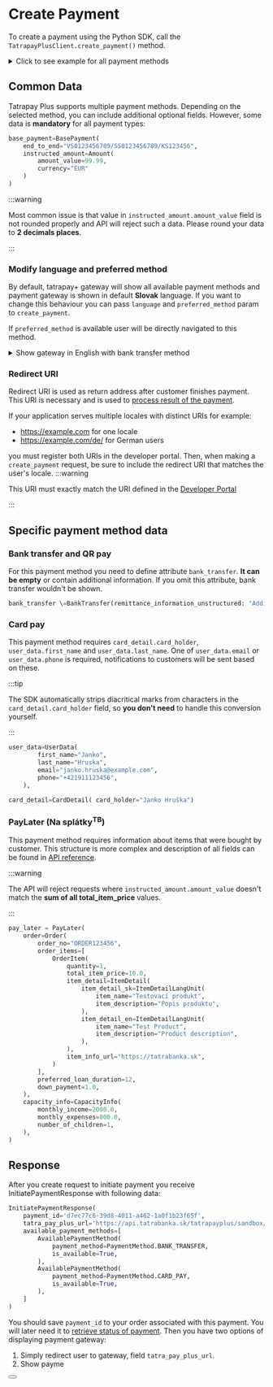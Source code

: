 
# Create Payment

To create a payment using the Python SDK, call the `TatrapayPlusClient.create_payment()` method.

<details>
  <summary>Click to see example for all payment methods</summary>
  <CodeBlock language="python">{createPayment}</CodeBlock>
</details>

## Common Data

Tatrapay Plus supports multiple payment methods. Depending on the selected method, you can include additional optional fields. However, some data is **mandatory** for all payment types:

```python
base_payment=BasePayment(
    end_to_end="VS0123456789/SS0123456789/KS123456",
    instructed_amount=Amount(
        amount_value=99.99,
        currency="EUR"
    )
)
```
:::warning

Most common issue is that value in `instructed_amount.amount_value` field is not rounded properly and API will reject such a data.
Please round your data to **2 decimals places**.

:::

### Modify language and preferred method

By default, tatrapay+ gateway will show all available payment methods and payment gateway is shown in default **Slovak** language.
If you want to change this behaviour you can pass `language` and `preferred_method` param to `create_payment`.

If `preferred_method` is available user will be directly navigated to this method.

<details>
    <summary>Show gateway in English with bank transfer method</summary>

```python
client.create_payment(
    payment_data,
    redirect_uri,
    ip_address,
    'en',
    'BANK_TRANSFER'
)
```
</details>

### Redirect URI

Redirect URI is used as return address after customer finishes payment. This URI is necessary and is used to [process result of the payment](/docs/libraries/python/v1.0.0/process_payment).

If your application serves multiple locales with distinct URIs for example:
- https://example.com for one locale
- https://example.com/de/ for German users

you must register both URIs in the developer portal.
Then, when making a `create_payment` request, be sure to include the redirect URI that matches the user's locale.
:::warning

This URI must exactly match the URI defined in the [Developer Portal](https://developer.tatrabanka.sk/pages/devportal/sk/#/)

:::

## Specific payment method data

### Bank transfer and QR pay

For this payment method you need to define attribute `bank_transfer`. **It can be empty** or contain additional information.
If you omit this attribute, bank transfer wouldn't be shown.

```python
bank_transfer \=BankTransfer(remittance_information_unstructured: "Additional informations")
```
### Card pay

This payment method requires `card_detail.card_holder`, `user_data.first_name` and `user_data.last_name`.
One of `user_data.email` or `user_data.phone` is required, notifications to customers will be sent based on these.

:::tip

The SDK automatically strips diacritical marks from characters in the `card_detail.card_holder` field, so **you don't need** to handle this conversion yourself.

:::

```python
user_data=UserData(
        first_name="Janko",
        last_name="Hruska",
        email="janko.hruska@example.com",
        phone="+421911123456",
    ),

card_detail=CardDetail( card_holder="Janko Hruška")
```
### PayLater (Na splátky<sup>TB</sup>)

This payment method requires information about items that were bought by customer.
This structure is more complex and description of all fields can be found in [API reference](/docs/api/initiate-payment).

:::warning

The API will reject requests where `instructed_amount.amount_value` doesn't match the **sum of all total_item_price** values.

:::

```python
pay_later = PayLater(
    order=Order(
        order_no="ORDER123456",
        order_items=[
            OrderItem(
                quantity=1,
                total_item_price=10.0,
                item_detail=ItemDetail(
                    item_detail_sk=ItemDetailLangUnit(
                        item_name="Testovací produkt",
                        item_description="Popis produktu",
                    ),
                    item_detail_en=ItemDetailLangUnit(
                        item_name="Test Product",
                        item_description="Product description",
                    ),
                ),
                item_info_url="https://tatrabanka.sk",
            )
        ],
        preferred_loan_duration=12,
        down_payment=1.0,
    ),
    capacity_info=CapacityInfo(
        monthly_income=2000.0,
        monthly_expenses=800.0,
        number_of_children=1,
    ),
)
```

## Response

After you create request to initiate payment you receive InitiatePaymentResponse with following data:
```python
InitiatePaymentResponse(
    payment_id='d7ec77c6-39d8-4011-a462-1a0f1b23f65f',
    tatra_pay_plus_url='https://api.tatrabanka.sk/tatrapayplus/sandbox/v1/auth?paymentId=d7ec77c6-39d8-4011-a462-1a0f1b23f65f&client_id=l7ba7ffa0bf66b49b88d17dfe144955f54&hmac=7043761cb4cff51d1d084f90cd25d370b89515a1c43c39e6ea459dd504059834',
    available_payment_methods=[
        AvailablePaymentMethod(
            payment_method=PaymentMethod.BANK_TRANSFER,
            is_available=True,
        ),
        AvailablePaymentMethod(
            payment_method=PaymentMethod.CARD_PAY,
            is_available=True,
        ),
    ]
)
```
You should save `payment_id` to your order associated with this payment. You will later need it to [retrieve status of payment](/docs/libraries/python/v1.0.0/process_payment).
Then you have two options of displaying payment gateway:
1. Simply redirect user to gateway, field `tatra_pay_plus_url`.
2. Show payme
<Button label="See full API reference" link="/docs/api/initiate-payment"/>